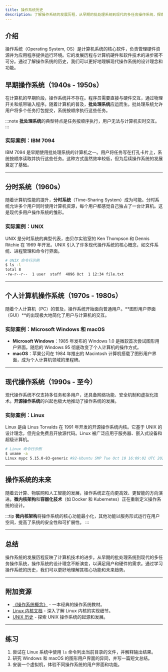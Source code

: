 ```yaml
---
title: 操作系统历史
description: 了解操作系统的发展历程，从早期的批处理系统到现代的多任务操作系统，探索操作系统如何演变并影响计算机科学。
---
```


## 介绍

操作系统（Operating System, OS）是计算机系统的核心软件，负责管理硬件资源并为应用程序提供运行环境。它的发展历程与计算机硬件和软件技术的进步密不可分。通过了解操作系统的历史，我们可以更好地理解现代操作系统的设计理念和功能。

## 早期操作系统（1940s - 1950s）

在计算机的早期阶段，操作系统并不存在。程序员需要直接与硬件交互，通过物理开关和纸带输入程序。随着计算机的普及，**批处理系统**应运而生。批处理系统允许用户将多个任务打包提交，系统按顺序执行这些任务。

:::note
**批处理系统**的典型特点是任务按顺序执行，用户无法与计算机实时交互。
:::

### 实际案例：IBM 7094

IBM 7094 是早期使用批处理系统的计算机之一。用户将任务写在打孔卡片上，系统按顺序读取并执行这些任务。这种方式虽然效率较低，但为后续操作系统的发展奠定了基础。

---

## 分时系统（1960s）

随着计算机性能的提升，**分时系统**（Time-Sharing System）成为可能。分时系统允许多个用户同时使用计算机资源，每个用户都感觉自己独占了一台计算机。这是现代多用户操作系统的雏形。

### 实际案例：UNIX

UNIX 是分时系统的典型代表，由贝尔实验室的 Ken Thompson 和 Dennis Ritchie 在 1969 年开发。UNIX 引入了许多现代操作系统的核心概念，如文件系统、进程管理和命令行界面。

```bash
# UNIX 命令行示例
$ ls -l
total 8
-rw-r--r--  1 user  staff  4096 Oct  1 12:34 file.txt
```

---

## 个人计算机操作系统（1970s - 1980s）

随着个人计算机（PC）的普及，操作系统开始面向普通用户。**图形用户界面（GUI）**的出现极大地简化了用户与计算机的交互。

### 实际案例：Microsoft Windows 和 macOS

- **Microsoft Windows**：1985 年发布的 Windows 1.0 是微软首次尝试图形用户界面。随后的 Windows 95 彻底改变了个人计算机的操作方式。
- **macOS**：苹果公司在 1984 年推出的 Macintosh 计算机搭载了图形用户界面，成为个人计算机领域的里程碑。

---

## 现代操作系统（1990s - 至今）

现代操作系统不仅支持多任务和多用户，还具备网络功能、安全机制和虚拟化技术。**开源操作系统**的兴起也极大地推动了操作系统的发展。

### 实际案例：Linux

Linux 是由 Linus Torvalds 在 1991 年开发的开源操作系统内核。它基于 UNIX 的设计理念，但完全免费且开放源代码。Linux 被广泛应用于服务器、嵌入式设备和超级计算机。

```bash
# Linux 命令行示例
$ uname -a
Linux mypc 5.15.0-83-generic #92-Ubuntu SMP Tue Oct 10 16:09:02 UTC 2023 x86_64 GNU/Linux
```

---

## 操作系统的未来

随着云计算、物联网和人工智能的发展，操作系统正在向更高效、更智能的方向演进。**微内核架构**和**容器化技术**（如 Docker 和 Kubernetes）正在重新定义操作系统的设计。

:::tip
**微内核架构**将操作系统的核心功能最小化，其他功能以服务形式运行在用户空间，提高了系统的安全性和可扩展性。
:::

---

## 总结

操作系统的发展历程反映了计算机技术的进步。从早期的批处理系统到现代的多任务操作系统，操作系统的设计理念不断演变，以满足用户和硬件的需求。通过学习操作系统的历史，我们可以更好地理解其核心功能和未来趋势。

---

## 附加资源

- [《操作系统概念》](https://example.com) - 一本经典的操作系统教材。
- [Linux 内核文档](https://www.kernel.org/doc/) - 深入了解 Linux 内核的实现细节。
- [UNIX 历史](https://example.com/unix-history) - 探索 UNIX 操作系统的起源和发展。

---

## 练习

1. 尝试在 Linux 系统中使用 `ls` 命令列出当前目录的文件，并解释输出结果。
2. 研究 Windows 和 macOS 的图形用户界面的异同，并写一篇短文总结。
3. 安装一个虚拟机，体验不同操作系统的用户界面和功能。
